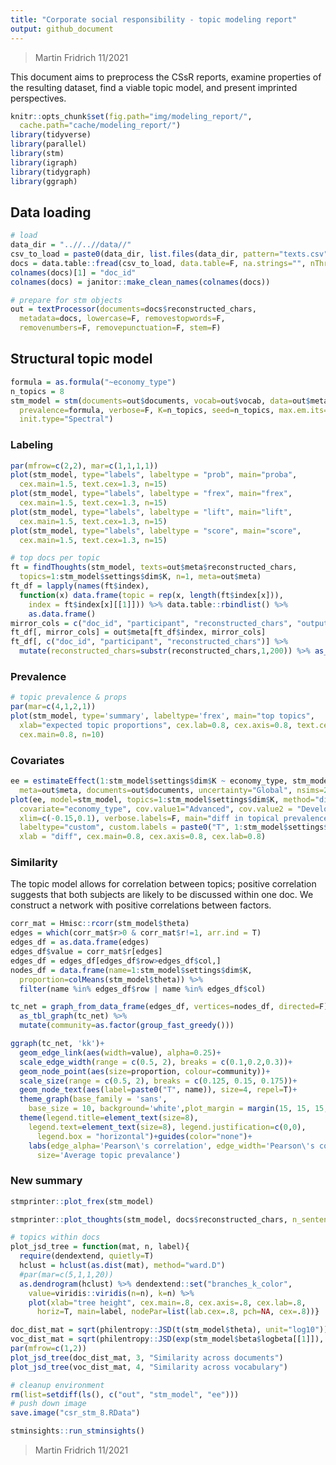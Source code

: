 ```yaml
---
title: "Corporate social responsibility - topic modeling report"
output: github_document
---
```


> Martin Fridrich 11/2021

This document aims to preprocess the CSsR reports, examine properties of the resulting dataset, find a viable topic model, and present imprinted perspectives.

```r
knitr::opts_chunk$set(fig.path="img/modeling_report/",
  cache.path="cache/modeling_report/")
library(tidyverse)
library(parallel)
library(stm)
library(igraph)
library(tidygraph)
library(ggraph)
```

## Data loading

```r
# load
data_dir = "..//..//data//"
csv_to_load = paste0(data_dir, list.files(data_dir, pattern="texts.csv"))
docs = data.table::fread(csv_to_load, data.table=F, na.strings="", nThread=4)
colnames(docs)[1] = "doc_id"
colnames(docs) = janitor::make_clean_names(colnames(docs))

# prepare for stm objects
out = textProcessor(documents=docs$reconstructed_chars,
  metadata=docs, lowercase=F, removestopwords=F,
  removenumbers=F, removepunctuation=F, stem=F)
```

## Structural topic model

```r
formula = as.formula("~economy_type")
n_topics = 8
stm_model = stm(documents=out$documents, vocab=out$vocab, data=out$meta,
  prevalence=formula, verbose=F, K=n_topics, seed=n_topics, max.em.its=750,
  init.type="Spectral")
```

### Labeling

```r
par(mfrow=c(2,2), mar=c(1,1,1,1))
plot(stm_model, type="labels", labeltype = "prob", main="proba",
  cex.main=1.5, text.cex=1.3, n=15)
plot(stm_model, type="labels", labeltype = "frex", main="frex",
  cex.main=1.5, text.cex=1.3, n=15)
plot(stm_model, type="labels", labeltype = "lift", main="lift",
  cex.main=1.5, text.cex=1.3, n=15)
plot(stm_model, type="labels", labeltype = "score", main="score",
  cex.main=1.5, text.cex=1.3, n=15)
```

```r
# top docs per topic
ft = findThoughts(stm_model, texts=out$meta$reconstructed_chars,
  topics=1:stm_model$settings$dim$K, n=1, meta=out$meta)
ft_df = lapply(names(ft$index),
  function(x) data.frame(topic = rep(x, length(ft$index[x])),
    index = ft$index[x][[1]])) %>% data.table::rbindlist() %>%
    as.data.frame()
mirror_cols = c("doc_id", "participant", "reconstructed_chars", "output_chars", "economy_type")
ft_df[, mirror_cols] = out$meta[ft_df$index, mirror_cols]
ft_df[, c("doc_id", "participant", "reconstructed_chars")] %>%
  mutate(reconstructed_chars=substr(reconstructed_chars,1,200)) %>% as_tibble()
```

### Prevalence

```r
# topic prevalence & props
par(mar=c(4,1,2,1))
plot(stm_model, type='summary', labeltype='frex', main="top topics",
  xlab="expected topic proportions", cex.lab=0.8, cex.axis=0.8, text.cex=0.8,
  cex.main=0.8, n=10)
```

### Covariates

```r
ee = estimateEffect(1:stm_model$settings$dim$K ~ economy_type, stm_model,
  meta=out$meta, documents=out$documents, uncertainty="Global", nsims=250)
plot(ee, model=stm_model, topics=1:stm_model$settings$dim$K, method="difference",
  covariate="economy_type", cov.value1="Advanced", cov.value2 = "Developing",
  xlim=c(-0.15,0.1), verbose.labels=F, main="diff in topical prevalence between adv & dev economies",
  labeltype="custom", custom.labels = paste0("T", 1:stm_model$settings$dim$K),
  xlab = "diff", cex.main=0.8, cex.axis=0.8, cex.lab=0.8)
```

### Similarity

The topic model allows for correlation between topics; positive correlation suggests that both subjects are likely to be discussed within one doc. We construct a network with positive correlations between factors.

```r
corr_mat = Hmisc::rcorr(stm_model$theta)
edges = which(corr_mat$r>0 & corr_mat$r!=1, arr.ind = T)
edges_df = as.data.frame(edges)
edges_df$value = corr_mat$r[edges]
edges_df = edges_df[edges_df$row>edges_df$col,]
nodes_df = data.frame(name=1:stm_model$settings$dim$K,
  proportion=colMeans(stm_model$theta)) %>%
  filter(name %in% edges_df$row | name %in% edges_df$col)

tc_net = graph_from_data_frame(edges_df, vertices=nodes_df, directed=F) %>%
  as_tbl_graph(tc_net) %>%
  mutate(community=as.factor(group_fast_greedy()))

ggraph(tc_net, 'kk')+
  geom_edge_link(aes(width=value), alpha=0.25)+
  scale_edge_width(range = c(0.5, 2), breaks = c(0.1,0.2,0.3))+
  geom_node_point(aes(size=proportion, colour=community))+
  scale_size(range = c(0.5, 2), breaks = c(0.125, 0.15, 0.175))+
  geom_node_text(aes(label=paste0("T", name)), size=4, repel=T)+
  theme_graph(base_family = 'sans',
    base_size = 10, background='white',plot_margin = margin(15, 15, 15, 15))+
  theme(legend.title=element_text(size=8),
    legend.text=element_text(size=8), legend.justification=c(0,0),
      legend.box = "horizontal")+guides(color="none")+
    labs(edge_alpha='Pearson\'s correlation', edge_width='Pearson\'s correlation',
      size='Average topic prevalance')
```

### New summary

```r
stmprinter::plot_frex(stm_model)
```

```r
stmprinter::plot_thoughts(stm_model, docs$reconstructed_chars, n_sentences=25, split_width=62, cutoff = 190)
```

```r
# topics within docs
plot_jsd_tree = function(mat, n, label){
  require(dendextend, quietly=T)
  hclust = hclust(as.dist(mat), method="ward.D")
  #par(mar=c(5,1,1,20))
  as.dendrogram(hclust) %>% dendextend::set("branches_k_color",
    value=viridis::viridis(n=n), k=n) %>%
    plot(xlab="tree height", cex.main=.8, cex.axis=.8, cex.lab=.8,
      horiz=T, main=label, nodePar=list(lab.cex=.8, pch=NA, cex=.8))}

doc_dist_mat = sqrt(philentropy::JSD(t(stm_model$theta), unit="log10"))
voc_dist_mat = sqrt(philentropy::JSD(exp(stm_model$beta$logbeta[[1]]), unit="log10"))
par(mfrow=c(1,2))
plot_jsd_tree(doc_dist_mat, 3, "Similarity across documents")
plot_jsd_tree(voc_dist_mat, 4, "Similarity across vocabulary")
```
```r
# cleanup environment
rm(list=setdiff(ls(), c("out", "stm_model", "ee")))
# push down image
save.image("csr_stm_8.RData")
```

```r
stminsights::run_stminsights()
```

> Martin Fridrich 11/2021